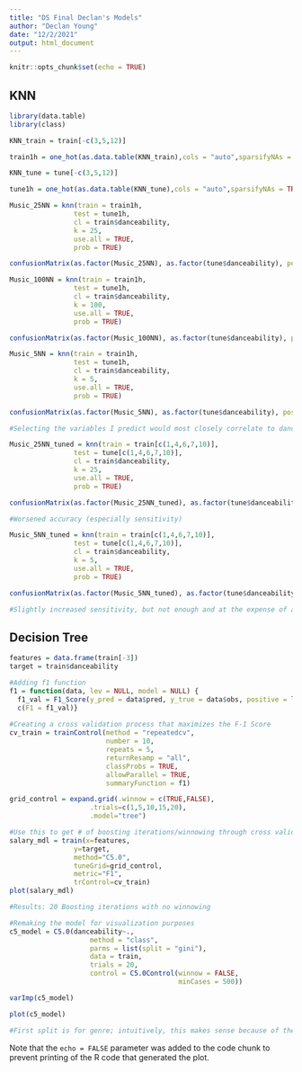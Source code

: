 ```yaml
---
title: "DS Final Declan's Models"
author: "Declan Young"
date: "12/2/2021"
output: html_document
---
```


```r
knitr::opts_chunk$set(echo = TRUE)
```

## KNN

```r
library(data.table)
library(class)
```

```r
KNN_train = train[-c(3,5,12)]

train1h = one_hot(as.data.table(KNN_train),cols = "auto",sparsifyNAs = TRUE,naCols = TRUE,dropCols = TRUE,dropUnusedLevels = TRUE) 

KNN_tune = tune[-c(3,5,12)]

tune1h = one_hot(as.data.table(KNN_tune),cols = "auto",sparsifyNAs = TRUE,naCols = TRUE,dropCols = TRUE,dropUnusedLevels = TRUE) 

Music_25NN = knn(train = train1h,
                test = tune1h,
                cl = train$danceability,
                k = 25,
                use.all = TRUE,
                prob = TRUE)

confusionMatrix(as.factor(Music_25NN), as.factor(tune$danceability), positive = "1", dnn=c("Prediction", "Actual"), mode = "sens_spec")

Music_100NN = knn(train = train1h,
                test = tune1h,
                cl = train$danceability,
                k = 100,
                use.all = TRUE,
                prob = TRUE)

confusionMatrix(as.factor(Music_100NN), as.factor(tune$danceability), positive = "1", dnn=c("Prediction", "Actual"), mode = "sens_spec")

Music_5NN = knn(train = train1h,
                test = tune1h,
                cl = train$danceability,
                k = 5,
                use.all = TRUE,
                prob = TRUE)

confusionMatrix(as.factor(Music_5NN), as.factor(tune$danceability), positive = "1", dnn=c("Prediction", "Actual"), mode = "sens_spec")

#Selecting the variables I predict would most closely correlate to danceability (popularity, energy, liveliness, loudness, and tempo)

Music_25NN_tuned = knn(train = train[c(1,4,6,7,10)],
                test = tune[c(1,4,6,7,10)],
                cl = train$danceability,
                k = 25,
                use.all = TRUE,
                prob = TRUE)

confusionMatrix(as.factor(Music_25NN_tuned), as.factor(tune$danceability), positive = "1", dnn=c("Prediction", "Actual"), mode = "sens_spec")

#Worsened accuracy (especially sensitivity)

Music_5NN_tuned = knn(train = train[c(1,4,6,7,10)],
                test = tune[c(1,4,6,7,10)],
                cl = train$danceability,
                k = 5,
                use.all = TRUE,
                prob = TRUE)

confusionMatrix(as.factor(Music_5NN_tuned), as.factor(tune$danceability), positive = "1", dnn=c("Prediction", "Actual"), mode = "sens_spec")

#Slightly increased sensitivity, but not enough and at the expense of accuracy

```

## Decision Tree

```r
features = data.frame(train[-3])
target = train$danceability

#Adding f1 function
f1 = function(data, lev = NULL, model = NULL) {
  f1_val = F1_Score(y_pred = data$pred, y_true = data$obs, positive = lev[1])
  c(F1 = f1_val)}
  
#Creating a cross validation process that maximizes the F-1 Score
cv_train = trainControl(method = "repeatedcv",
                        number = 10,
                        repeats = 5,
                        returnResamp = "all",
                        classProbs = TRUE,
                        allowParallel = TRUE,
                        summaryFunction = f1)

grid_control = expand.grid(.winnow = c(TRUE,FALSE), 
                    .trials=c(1,5,10,15,20), 
                    .model="tree")

#Use this to get # of boosting iterations/winnowing through cross validation that prioritizes F-1 score (This is very computationally expensive)
salary_mdl = train(x=features,
                y=target,
                method="C5.0",
                tuneGrid=grid_control,
                metric="F1",
                trControl=cv_train)
plot(salary_mdl)

#Results: 20 Boosting iterations with no winnowing

#Remaking the model for visualization purposes
c5_model = C5.0(danceability~.,
                    method = "class",
                    parms = list(split = "gini"),
                    data = train,
                    trials = 20,
                    control = C5.0Control(winnow = FALSE,
                                          minCases = 500))

varImp(c5_model)

plot(c5_model)

#First split is for genre; intuitively, this makes sense because of the booleans that follow. Rap and Hip hop will be most danceable when they are high energy/fast tempo while other genres may be more suited towards slow dancing that work best with low energy/slow tempo
```

Note that the `echo = FALSE` parameter was added to the code chunk to prevent printing of the R code that generated the plot.
